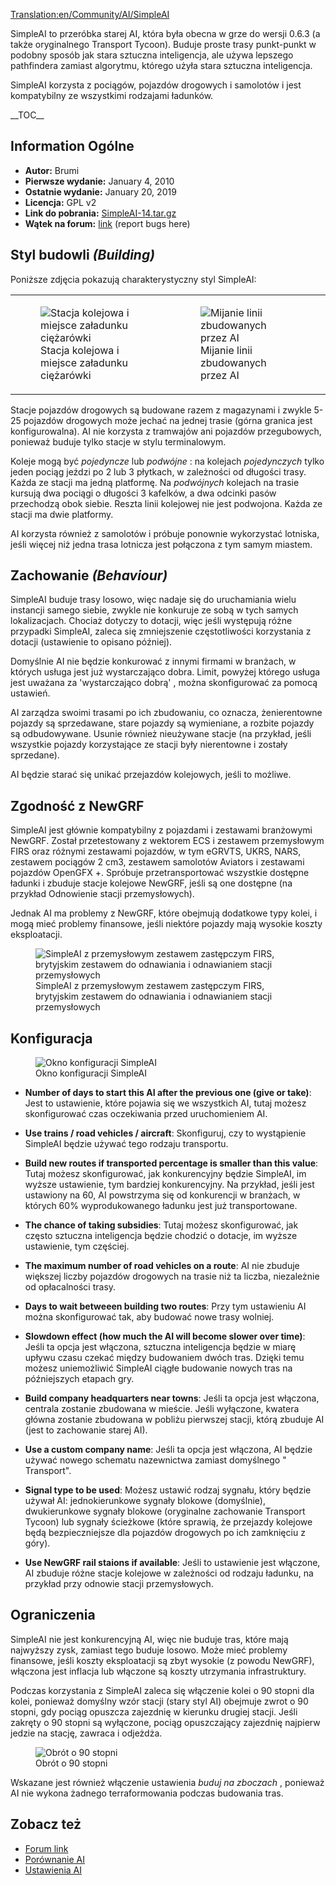 [[Translation:en/Community/AI/SimpleAI]]
 
<!--{{NoAI}}-->{{pl/NoAI}}
SimpleAI to przeróbka starej AI, która była obecna w grze do wersji 0.6.3 (a także oryginalnego Transport Tycoon). Buduje proste trasy punkt-punkt w podobny sposób jak stara sztuczna inteligencja, ale używa lepszego pathfindera zamiast algorytmu, którego użyła stara sztuczna inteligencja.

SimpleAI korzysta z pociągów, pojazdów drogowych i samolotów i jest kompatybilny ze wszystkimi rodzajami ładunków.

__TOC__

==Information Ogólne==

* '''Autor:''' Brumi
* '''Pierwsze wydanie:''' January 4, 2010
* '''Ostatnie wydanie:''' January 20, 2019
* '''Licencja:''' GPL v2
* '''Link do pobrania:''' [http://binaries.openttd.org/bananas/ai/SimpleAI-14.tar.gz SimpleAI-14.tar.gz]
* '''Wątek na forum:''' [http://www.tt-forums.net/viewtopic.php?f=65&t=44809 link] (report bugs here)

==Styl budowli ''(Building)''==

Poniższe zdjęcia pokazują charakterystyczny styl SimpleAI:
{|
|[[File:en/Simpleai.png|frame|none|Stacja kolejowa i miejsce załadunku ciężarówki]]
|[[File:en/Simpleai passinglane.png|frame|none|Mijanie linii zbudowanych przez AI]]
|}
Stacje pojazdów drogowych są budowane razem z magazynami i zwykle 5-25 pojazdów drogowych może jechać na jednej trasie (górna granica jest konfigurowalna). AI nie korzysta z tramwajów ani pojazdów przegubowych, ponieważ buduje tylko stacje w stylu terminalowym.

Koleje mogą być ''pojedyncze'' lub ''podwójne'' : na kolejach ''pojedynczych'' tylko jeden pociąg jeździ po 2 lub 3 płytkach, w zależności od długości trasy. Każda ze stacji ma jedną platformę. Na ''podwójnych'' kolejach na trasie kursują dwa pociągi o długości 3 kafelków, a dwa odcinki pasów przechodzą obok siebie. Reszta linii kolejowej nie jest podwojona. Każda ze stacji ma dwie platformy.

AI korzysta również z samolotów i próbuje ponownie wykorzystać lotniska, jeśli więcej niż jedna trasa lotnicza jest połączona z tym samym miastem.

==Zachowanie ''(Behaviour)''==

SimpleAI buduje trasy losowo, więc nadaje się do uruchamiania wielu instancji samego siebie, zwykle nie konkuruje ze sobą w tych samych lokalizacjach. Chociaż dotyczy to dotacji, więc jeśli występują różne przypadki SimpleAI, zaleca się zmniejszenie częstotliwości korzystania z dotacji (ustawienie to opisano później).

Domyślnie AI nie będzie konkurować z innymi firmami w branżach, w których usługa jest już wystarczająco dobra. Limit, powyżej którego usługa jest uważana za  'wystarczająco dobrą' , można skonfigurować za pomocą ustawień.

AI zarządza swoimi trasami po ich zbudowaniu, co oznacza, że ​​nierentowne pojazdy są sprzedawane, stare pojazdy są wymieniane, a rozbite pojazdy są odbudowywane. Usunie również nieużywane stacje (na przykład, jeśli wszystkie pojazdy korzystające ze stacji były nierentowne i zostały sprzedane).

AI będzie starać się unikać przejazdów kolejowych, jeśli to możliwe.

==Zgodność z NewGRF==

SimpleAI jest głównie kompatybilny z pojazdami i zestawami branżowymi NewGRF. Został przetestowany z wektorem ECS i zestawem przemysłowym FIRS oraz różnymi zestawami pojazdów, w tym eGRVTS, UKRS, NARS, zestawem pociągów 2 cm3, zestawem samolotów Aviators i zestawami pojazdów OpenGFX +. Spróbuje przetransportować wszystkie dostępne ładunki i zbuduje stacje kolejowe NewGRF, jeśli są one dostępne (na przykład Odnowienie stacji przemysłowych).

Jednak AI ma problemy z NewGRF, które obejmują dodatkowe typy kolei, i mogą mieć problemy finansowe, jeśli niektóre pojazdy mają wysokie koszty eksploatacji.

[[File:en/Simpleai firs.png|frame|none|SimpleAI z przemysłowym zestawem zastępczym FIRS, brytyjskim zestawem do odnawiania i odnawianiem stacji przemysłowych]]

==Konfiguracja==

[[File:en/simpleai configuration.png|frame|none|Okno konfiguracji SimpleAI]]

* '''Number of days to start this AI after the previous one (give or take)''': Jest to ustawienie, które pojawia się we wszystkich AI, tutaj możesz skonfigurować czas oczekiwania przed uruchomieniem AI.

* '''Use trains / road vehicles / aircraft''': Skonfiguruj, czy to wystąpienie SimpleAI będzie używać tego rodzaju transportu.

* '''Build new routes if transported percentage is smaller than this value''': Tutaj możesz skonfigurować, jak konkurencyjny będzie SimpleAI, im wyższe ustawienie, tym bardziej konkurencyjny. Na przykład, jeśli jest ustawiony na 60, AI powstrzyma się od konkurencji w branżach, w których 60% wyprodukowanego ładunku jest już transportowane.

* '''The chance of taking subsidies''': Tutaj możesz skonfigurować, jak często sztuczna inteligencja będzie chodzić o dotacje, im wyższe ustawienie, tym częściej.

* '''The maximum number of road vehicles on a route''': AI nie zbuduje większej liczby pojazdów drogowych na trasie niż ta liczba, niezależnie od opłacalności trasy.

* '''Days to wait betweeen building two routes''': Przy tym ustawieniu AI można skonfigurować tak, aby budować nowe trasy wolniej.

* '''Slowdown effect (how much the AI will become slower over time)''': Jeśli ta opcja jest włączona, sztuczna inteligencja będzie w miarę upływu czasu czekać między budowaniem dwóch tras. Dzięki temu możesz uniemożliwić SimpleAI ciągłe budowanie nowych tras na późniejszych etapach gry.

* '''Build company headquarters near towns''': Jeśli ta opcja jest włączona, centrala zostanie zbudowana w mieście. Jeśli wyłączone, kwatera główna zostanie zbudowana w pobliżu pierwszej stacji, którą zbuduje AI (jest to zachowanie starej AI).

* '''Use a custom company name''': Jeśli ta opcja jest włączona, AI będzie używać nowego schematu nazewnictwa zamiast domyślnego "<town name> Transport".

* '''Signal type to be used''': Możesz ustawić rodzaj sygnału, który będzie używał AI: jednokierunkowe sygnały blokowe (domyślnie), dwukierunkowe sygnały blokowe (oryginalne zachowanie Transport Tycoon) lub sygnały ścieżkowe (które sprawią, że przejazdy kolejowe będą bezpieczniejsze dla pojazdów drogowych po ich zamknięciu z góry).

* '''Use NewGRF rail staions if available''': Jeśli to ustawienie jest włączone, AI zbuduje różne stacje kolejowe w zależności od rodzaju ładunku, na przykład przy odnowie stacji przemysłowych.

==Ograniczenia==

SimpleAI nie jest konkurencyjną AI, więc nie buduje tras, które mają najwyższy zysk, zamiast tego buduje losowo. Może mieć problemy finansowe, jeśli koszty eksploatacji są zbyt wysokie (z powodu NewGRF), włączona jest inflacja lub włączone są koszty utrzymania infrastruktury.

Podczas korzystania z SimpleAI zaleca się włączenie kolei o 90 stopni dla kolei, ponieważ domyślny wzór stacji (stary styl AI) obejmuje zwrot o 90 stopni, gdy pociąg opuszcza zajezdnię w kierunku drugiej stacji. Jeśli zakręty o 90 stopni są wyłączone, pociąg opuszczający zajezdnię najpierw jedzie na stację, zawraca i odjeżdża.

[[File:en/Simpleai 90degturn.png|frame|none|Obrót o 90 stopni]]

Wskazane jest również włączenie ustawienia  ''buduj na zboczach'' , ponieważ AI nie wykona żadnego terraformowania podczas budowania tras.

==Zobacz też==

* [http://www.tt-forums.net/viewtopic.php?t=44809 Forum link]
* [[pl/Community/AI/Porównanie AI|Porównanie AI]]
* [[pl/Manual/Ustawienia SI/GameScript|Ustawienia AI]]